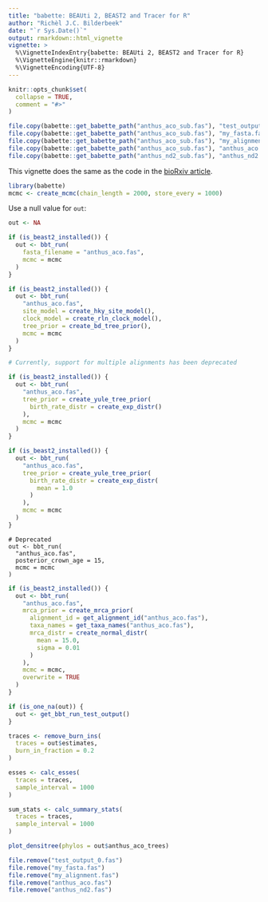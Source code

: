 ```yaml
---
title: "babette: BEAUti 2, BEAST2 and Tracer for R"
author: "Richèl J.C. Bilderbeek"
date: "`r Sys.Date()`"
output: rmarkdown::html_vignette
vignette: >
  %\VignetteIndexEntry{babette: BEAUti 2, BEAST2 and Tracer for R}
  %\VignetteEngine{knitr::rmarkdown}
  %\VignetteEncoding{UTF-8}
---
```


```r
knitr::opts_chunk$set(
  collapse = TRUE,
  comment = "#>"
)
```

```r
file.copy(babette::get_babette_path("anthus_aco_sub.fas"), "test_output_0.fas")
file.copy(babette::get_babette_path("anthus_aco_sub.fas"), "my_fasta.fas")
file.copy(babette::get_babette_path("anthus_aco_sub.fas"), "my_alignment.fas")
file.copy(babette::get_babette_path("anthus_aco_sub.fas"), "anthus_aco.fas")
file.copy(babette::get_babette_path("anthus_nd2_sub.fas"), "anthus_nd2.fas")
```

This vignette does the same as the code in 
the [bioRxiv article](https://doi.org/10.1101/271866).

```r
library(babette)
mcmc <- create_mcmc(chain_length = 2000, store_every = 1000)
```

Use a null value for `out`:

```r
out <- NA
```

```r
if (is_beast2_installed()) {
  out <- bbt_run(
    fasta_filename = "anthus_aco.fas", 
    mcmc = mcmc
  )
}
```


```r
if (is_beast2_installed()) {
  out <- bbt_run(
    "anthus_aco.fas",
    site_model = create_hky_site_model(),
    clock_model = create_rln_clock_model(),
    tree_prior = create_bd_tree_prior(),
    mcmc = mcmc
  )
}
```


```r
# Currently, support for multiple alignments has been deprecated
```

```r
if (is_beast2_installed()) {
  out <- bbt_run(
    "anthus_aco.fas",
    tree_prior = create_yule_tree_prior(
      birth_rate_distr = create_exp_distr()    
    ),
    mcmc = mcmc
  )
}
```

```r
if (is_beast2_installed()) {
  out <- bbt_run(
    "anthus_aco.fas",
    tree_prior = create_yule_tree_prior(
      birth_rate_distr = create_exp_distr(
        mean = 1.0
      )    
    ),
    mcmc = mcmc
  )
}
```

```
# Deprecated
out <- bbt_run(
  "anthus_aco.fas",
  posterior_crown_age = 15,
  mcmc = mcmc
)
```

```r
if (is_beast2_installed()) {
  out <- bbt_run(
    "anthus_aco.fas",
    mrca_prior = create_mrca_prior(
      alignment_id = get_alignment_id("anthus_aco.fas"),
      taxa_names = get_taxa_names("anthus_aco.fas"),
      mrca_distr = create_normal_distr(
        mean = 15.0,
        sigma = 0.01
      )
    ),
    mcmc = mcmc,
    overwrite = TRUE
  )
}
```

```r
if (is_one_na(out)) {
  out <- get_bbt_run_test_output()
}
```

```r
traces <- remove_burn_ins(
  traces = out$estimates, 
  burn_in_fraction = 0.2
)
```


```r
esses <- calc_esses(
  traces = traces, 
  sample_interval = 1000
)
```

```r
sum_stats <- calc_summary_stats(
  traces = traces, 
  sample_interval = 1000
)
```


```r
plot_densitree(phylos = out$anthus_aco_trees)
```

```r
file.remove("test_output_0.fas")
file.remove("my_fasta.fas")
file.remove("my_alignment.fas")
file.remove("anthus_aco.fas")
file.remove("anthus_nd2.fas")
```
